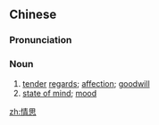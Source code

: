 ==Chinese==
{{zh-forms}}

===Pronunciation===
{{zh-pron
|m=qíngsī
|c=cing4 si1
|mn=qz:chêng-sir/xm,zz:chêng-su
|cat=n
}}

===Noun===
{{zh-noun}}

# [[tender]] [[regard]]s; [[affection]]; [[goodwill]]
# [[state of mind]]; [[mood]]

[[zh:情思]]